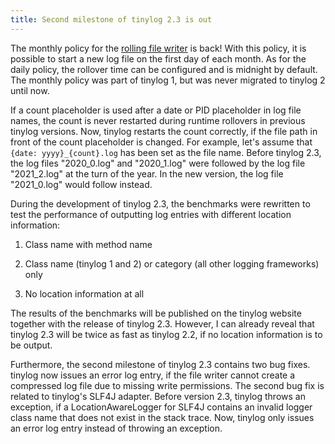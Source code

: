 ```yaml
---
title: Second milestone of tinylog 2.3 is out
---
```


The monthly policy for the [rolling file writer](/v2/configuration/#rolling-file-writer) is back! With this policy, it is possible to start a new log file on the first day of each month. As for the daily policy, the rollover time can be configured and is midnight by default. The monthly policy was part of tinylog 1, but was never migrated to tinylog 2 until now.

If a count placeholder is used after a date or PID placeholder in log file names, the count is never restarted during runtime rollovers in previous tinylog versions. Now, tinylog restarts the count correctly, if the file path in front of the count placeholder is changed. For example, let's assume that `{date: yyyy}_{count}.log` has been set as the file name. Before tinylog 2.3, the log files "2020\_0.log" and "2020\_1.log" were followed by the log file "2021\_2.log" at the turn of the year. In the new version, the log file "2021\_0.log" would follow instead.

During the development of tinylog 2.3, the benchmarks were rewritten to test the performance of outputting log entries with different location information:

1. Class name with method name

2. Class name (tinylog 1 and 2) or category (all other logging frameworks) only

3. No location information at all

The results of the benchmarks will be published on the tinylog website together with the release of tinylog 2.3. However, I can already reveal that tinylog 2.3 will be twice as fast as tinylog 2.2, if no location information is to be output.

Furthermore, the second milestone of tinylog 2.3 contains two bug fixes. tinylog now issues an error log entry, if the file writer cannot create a compressed log file due to missing write permissions. The second bug fix is related to tinylog's SLF4J adapter. Before version 2.3, tinylog throws an exception, if a LocationAwareLogger for SLF4J contains an invalid logger class name that does not exist in the stack trace. Now, tinylog only issues an error log entry instead of throwing an exception.
